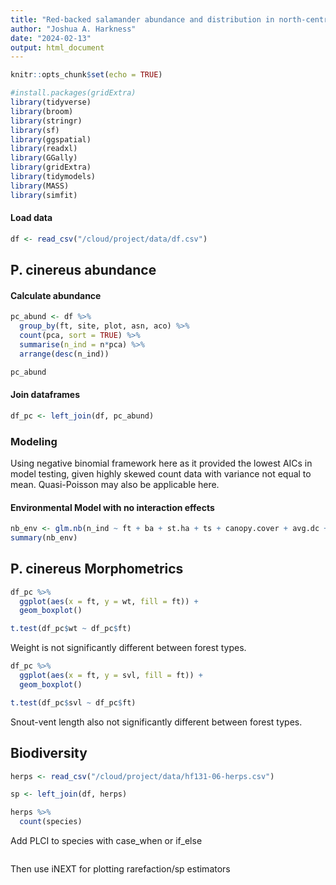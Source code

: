 ```yaml
---
title: "Red-backed salamander abundance and distribution in north-central Massachusetts"
author: "Joshua A. Harkness"
date: "2024-02-13"
output: html_document
---
```


```r
knitr::opts_chunk$set(echo = TRUE)
```

```r
#install.packages(gridExtra)
library(tidyverse)
library(broom)
library(stringr)
library(sf)
library(ggspatial)
library(readxl)
library(GGally)
library(gridExtra)
library(tidymodels)
library(MASS)
library(simfit)
```

#### Load data
```r
df <- read_csv("/cloud/project/data/df.csv")
```
## P. cinereus abundance
#### Calculate abundance
```r
pc_abund <- df %>%
  group_by(ft, site, plot, asn, aco) %>%
  count(pca, sort = TRUE) %>%
  summarise(n_ind = n*pca) %>%
  arrange(desc(n_ind))

pc_abund
```

#### Join dataframes
```r
df_pc <- left_join(df, pc_abund)
```

### Modeling
Using negative binomial framework here as it provided the lowest AICs in model testing, given highly skewed count data with variance not equal to mean.  Quasi-Poisson may also be applicable here.

#### Environmental Model with no interaction effects
```r
nb_env <- glm.nb(n_ind ~ ft + ba + st.ha + ts + canopy.cover + avg.dc + vcwd.con + cwd.con + tot.snags + avg.snag.dbh + soil.ph + soilt + airt + rh, data = df_pc)
summary(nb_env)
```


## P. cinereus Morphometrics
```r
df_pc %>%
  ggplot(aes(x = ft, y = wt, fill = ft)) +
  geom_boxplot()
```
```r
t.test(df_pc$wt ~ df_pc$ft)
```
Weight is not significantly different between forest types.

```r
df_pc %>%
  ggplot(aes(x = ft, y = svl, fill = ft)) +
  geom_boxplot()
```
```r
t.test(df_pc$svl ~ df_pc$ft)
```
Snout-vent length also not significantly different between forest types.

## Biodiversity
```r
herps <- read_csv("/cloud/project/data/hf131-06-herps.csv")

sp <- left_join(df, herps)
```
```r
herps %>%
  count(species)
```
Add PLCI to species with case_when or if_else
```r

```

Then use iNEXT for plotting rarefaction/sp estimators
